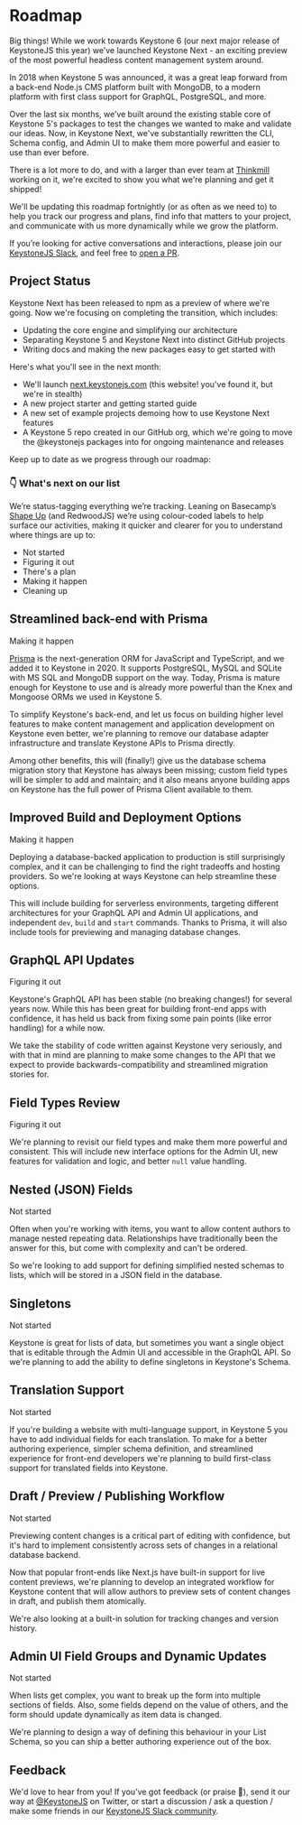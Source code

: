 
# Roadmap

Big things! While we work towards Keystone 6 (our next major release of KeystoneJS this year) we’ve launched Keystone Next - an exciting preview of the most powerful headless content management system around.

In 2018 when Keystone 5 was announced, it was a great leap forward from a back-end Node.js CMS platform built with MongoDB, to a modern platform with first class support for GraphQL, PostgreSQL, and more.

Over the last six months, we’ve built around the existing stable core of Keystone 5's packages to test the changes we wanted to make and validate our ideas. Now, in Keystone Next, we've substantially rewritten the CLI, Schema config, and Admin UI to make them more powerful and easier to use than ever before.

There is a lot more to do, and with a larger than ever team at [Thinkmill](https://www.thinkmill.com.au) working on it, we're excited to show you what we're planning and get it shipped!

We'll be updating this roadmap fortnightly (or as often as we need to) to help you track our progress and plans, find info that matters to your project, and communicate with us more dynamically while we grow the platform.

If you’re looking for active conversations and interactions, please join our [KeystoneJS Slack](https://community.slack.com), and feel free to [open a PR](https://github.com/keystonejs/keystone/pulls).

## Project Status

Keystone Next has been released to npm as a preview of where we're going. Now we're focusing on completing the transition, which includes:

- Updating the core engine and simplifying our architecture
- Separating Keystone 5 and Keystone Next into distinct GitHub projects
- Writing docs and making the new packages easy to get started with

Here's what you'll see in the next month:

- We'll launch [next.keystonejs.com](https://next.keystonejs.com) (this website! you've found it, but we're in stealth)
- A new project starter and getting started guide
- A new set of example projects demoing how to use Keystone Next features
- A Keystone 5 repo created in our GitHub org, which we're going to move the @keystonejs packages into for ongoing maintenance and releases

<SubscribeForm>
  <p>Keep up to date as we progress through our roadmap:</p>
</SubscribeForm>

### 👇 What's next on our list

We’re status-tagging everything we’re tracking. Leaning on Basecamp’s [Shape Up](https://basecamp.com/shapeup/3.4-chapter-12#work-is-like-a-hill) (and RedwoodJS) we’re using colour-coded labels to help surface our activities, making it quicker and clearer for you to understand where things are up to:

- <Status look="notStarted">Not started</Status>
- <Status look="figuringItOut">Figuring it out</Status>
- <Status look="theresAPlan">There's a plan</Status>
- <Status look="makingItHappen">Making it happen</Status>
- <Status look="cleaningUp">Cleaning up</Status>

## Streamlined back-end with Prisma

<Status look="makingItHappen">Making it happen</Status>

[Prisma](https://www.prisma.io/) is the next-generation ORM for JavaScript and TypeScript, and we
added it to Keystone in 2020. It supports PostgreSQL, MySQL and SQLite with MS SQL and MongoDB
support on the way. Today, Prisma is mature enough for Keystone to use and is already more powerful
than the Knex and Mongoose ORMs we used in Keystone 5.

To simplify Keystone's back-end, and let us focus on building higher level features to make content
management and application development on Keystone even better, we're planning to remove our
database adapter infrastructure and translate Keystone APIs to Prisma directly.

Among other benefits, this will (finally!) give us the database schema migration story that Keystone
has always been missing; custom field types will be simpler to add and maintain; and it also means
anyone building apps on Keystone has the full power of Prisma Client available to them.

## Improved Build and Deployment Options

<Status look="makingItHappen">Making it happen</Status>

Deploying a database-backed application to production is still surprisingly complex, and it can be
challenging to find the right tradeoffs and hosting providers. So we're looking at ways Keystone can
help streamline these options.

This will include building for serverless environments, targeting different architectures for your
GraphQL API and Admin UI applications, and independent `dev`, `build` and `start` commands. Thanks
to Prisma, it will also include tools for previewing and managing database changes.

## GraphQL API Updates

<Status look="figuringItOut">Figuring it out</Status>

Keystone's GraphQL API has been stable (no breaking changes!) for several years now. While this has
been great for building front-end apps with confidence, it has held us back from fixing some pain
points (like error handling) for a while now.

We take the stability of code written against Keystone very seriously, and with that in mind are
planning to make some changes to the API that we expect to provide backwards-compatibility and
streamlined migration stories for.

## Field Types Review

<Status look="figuringItOut">Figuring it out</Status>

We're planning to revisit our field types and make them more powerful and consistent. This will
include new interface options for the Admin UI, new features for validation and logic, and better
`null` value handling.

## Nested (JSON) Fields

<Status look="notStarted">Not started</Status>

Often when you're working with items, you want to allow content authors to manage nested repeating
data. Relationships have traditionally been the answer for this, but come with complexity and can't
be ordered.

So we're looking to add support for defining simplified nested schemas to lists, which will be
stored in a JSON field in the database.

## Singletons

<Status look="notStarted">Not started</Status>

Keystone is great for lists of data, but sometimes you want a single object that is editable through
the Admin UI and accessible in the GraphQL API. So we're planning to add the ability to define
singletons in Keystone's Schema.

## Translation Support

<Status look="notStarted">Not started</Status>

If you're building a website with multi-language support, in Keystone 5 you have to add individual
fields for each translation. To make for a better authoring experience, simpler schema definition,
and streamlined experience for front-end developers we're planning to build first-class support for
translated fields into Keystone.

## Draft / Preview / Publishing Workflow

<Status look="notStarted">Not started</Status>

Previewing content changes is a critical part of editing with confidence, but it's hard to implement
consistently across sets of changes in a relational database backend.

Now that popular front-ends like Next.js have built-in support for live content previews, we're
planning to develop an integrated workflow for Keystone content that will allow authors to preview
sets of content changes in draft, and publish them atomically.

We're also looking at a built-in solution for tracking changes and version history.

## Admin UI Field Groups and Dynamic Updates

<Status look="notStarted">Not started</Status>

When lists get complex, you want to break up the form into multiple sections of fields. Also, some
fields depend on the value of others, and the form should update dynamically as item data is
changed.

We're planning to design a way of defining this behaviour in your List Schema, so you can ship a
better authoring experience out of the box.

## Feedback

We'd love to hear from you! If you’ve got feedback (or praise 🙌), send it our way at [@KeystoneJS](https://twitter.com/keystonejs) on Twitter, or start a discussion / ask a question / make some friends in our [KeystoneJS Slack community](https://github.com/keystonejs/keystone/discussions).

